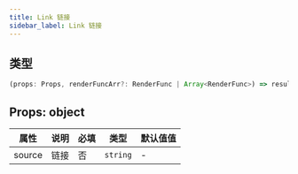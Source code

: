 ```yaml
---
title: Link 链接
sidebar_label: Link 链接
---
```


## 类型

```ts
(props: Props, renderFuncArr?: RenderFunc | Array<RenderFunc>) => result: RenderFunc
```

## Props: object

| 属性   | 说明           | 必填 | 类型     | 默认值值 |
| ------ | -------------- | ---- | -------- | ------ |
| source | 链接 | 否   | `string` | -      |

